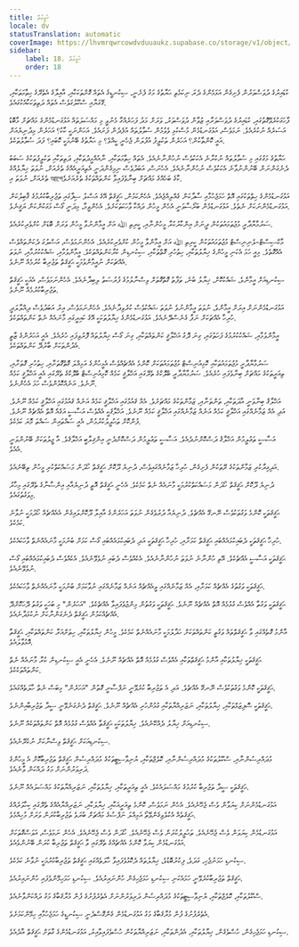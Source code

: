 ```yaml
---
title: ހަގީގަތް
locale: dv
statusTranslation: automatic
coverImage: https://lhvmrqwrcowdvduuaukz.supabase.co/storage/v1/object/public/strapi-uploads/small_cover-educacion-fundamental.webp-2d51a7828a2b1309555be27f7e2a61a0.webp
sidebar:
    label: 18. ހަގީގަތް
    order: 18
---
```

ކުޑައިރުގެ ދުވަސްވަރުން ފެށިގެން އަޅަމެންގެ ދެރަ ނިކަމެތި ޙަޔާތުގެ މަގު ފެށެނީ، ސިކުނޑީގެ އެތައް ގޮށްތަކަކާއި، އާއިލާގެ އެތެރޭގެ ހިތާމަތަކާއި، ގޭގަޔާއި ސްކޫލުގަވެސް އެތައް ދަތިތަކަކާއެކުގައެވެ.

ފާހަގަކުރެވޭގޮތުގައި، ކުޑައިރުގެ ދުވަސްވަރާއި ޒުވާން ދުވަސްވަރު، ވަރަށް މަދު ފަހަރެއްގާ މެނުވީ މި މައްސަލަތައް އަޅުގަނޑުމެންގެ މައްޗަށް މާބޮޑު އަސަރެއް ނުކުރެއެވެ. ނަމަވެސް، އަޅުގަނޑުމެން މުސްކުޅި ވެވުމުން ސުވާލުތައް އުފެދެން ފަށައެވެ. އަހަންނަކީ ކާކު؟ އަހަރެން މިދުނިޔެއަށް އައީ ކޮންތާކުން؟ އަހަރެން ތަކުލީފު އުފުލަން ޖެހެނީ ކީއްވެ؟ މި ޙަޔާތުގެ ބޭނުމަކީ ކޮބައި؟ ފަދަ ސުވާލުތަކެވެ.

ޙަޔާތުގެ މަގުގައި މި ސުވާލުތައް ނުކުރާނެ އެކަކުވެސް ނުހުންނާނެއެވެ. އެތައް ހިތާމަތަކާއި، ނާއުއްމީދުތަކާއި، ދަތިތަކާއި ތަކުލީފުތަކުގެ ސަބަބު ދެނެގަންނަން ބޭނުންނުވާނެ އެކަކުވެސް ނުހުންނާނެއެވެ. އެހެނަސް، އަބަދުވެސް ނިމިގެންދަނީ އެތިއަރީއެއްގެ ތެރެއަށް، ނުވަތަ ޚިޔާލެއްގެ ތެރެއަށް، ނުވަތަ އި আশেކާގެ ބަހެއްގެ މައްޗަށް ބިނާވެފައިވާ ކަންތައްތަކުގެ ތެރެއަށެވެ.

އަޅުގަނޑުމެންގެ ހިތްތަކުގައި އޮތް ހަމަޖެހުމާއި ސާދާކަން ގެއްލިއްޖެއެވެ. އެހެންކަމުން، ޙަޤީޤަތް އޭގެ އަސްލު ސިފާގައި ތަޖުރިބާކުރުމުގެ ޤާބިލުކަން އަޅުގަނޑުމެންނަކަށް ނެތެވެ. އަޅުގަނޑުމެން ބަރޯސާވަނީ އެހެން މީހުން ދައްކާ ވާހަކަތަކަށެވެ. އެހެންވީމާ، މިދަނީ ގޯސް މަގަކުންކަން ޔަޤީނެވެ.

ސަރުމާޔާދާރީ މުޖުތަމައުތަކުން ދީނަށް އިންކާރުކުރާ މީހުންނާއި، ކީރިތި ﷲ އަށް އީމާންނުވާ މީހުން ވަރަށް ބޮޑަށް ކުށްވެރިކުރެއެވެ.

މާކްސިސްޓް-ލެނިނިސްޓް މުޖުތަމައުތަކުން ކީރިތި ﷲ އަށް އީމާންވާ މީހުން ކުށްވެރިކުރެއެވެ. އެހެންނަމަވެސް، އަސްލުގަ ދެކަންތައްވެސް އެއްގޮތެވެ. މިއީ ހަމަ އެކަނި މީހުންގެ ޚިޔާލުތަކާއި، ހިތުހުރި ގޮތްތަކާއި، ސިކުނޑިން ކުރާކަންތައްތަކެވެ. އީމާންވުމާއި، ޝައްކުކުރުމާއި، ނުވަތަ އެއްޗަކަށް ނުއީމާންވުމަކީ ޙަޤީޤަތް ތަޖުރިބާ ކުރުމެއް ނޫނެވެ.

ސިކުނޑިއަށް އީމާންވެ، ޝައްކުކޮށް، ޚިޔާލު ބުނެ، ތަފާތު ގޮތްގޮތަށް ވިސްނާލުމުގެ ފުރުސަތު ލިބިދާނެއެވެ. އެހެންނަމަވެސް، އެއަކީ ޙަޤީޤަތް ތަޖުރިބާކުރުމެއް ނޫނެވެ.

އަޅުގަނޑުމެންނަށް އިރަށް އީމާންވެ، ނުވަތަ އީމާންނުވެ ނުވަތަ ޝައްކުވެސް ކުރެވިދާނެއެވެ. އެހެންނަމަވެސް، އިރު އަބަދުވެސް ދިއްލާލަދީ ހުރިހާ އެއްޗަކަށް ނަފާ ގެނެސްދޭނެއެވެ. އަޅުގަނޑުމެންގެ ޚިޔާލުތަކަކީ އޭގެ ކައިރީގައި މާނައެއް ނެތް ކަންތައްތަކެވެ.

އީމާންވުމާއި، ޝައްކުކުރުމުގެ ފަހަތުގައި، ގިނަ ދޮގު އަޚްލާޤީ ކަންތައްތަކާއި، ގިނަ ގޯސް ޚިޔާލުތައް ފޮރުވިފައި ހުރެއެވެ. އެއީ އަހަރެންގެ ޒާތީ އެދުންތަކަށް ބާރުދޭ ކަންތައްތަކެވެ.

ސަރުމާޔާދާރީ މުޖުތަމައުތަކާއި ކޮމިއުނިސްޓް މުޖުތަމައުތަކަށް ކޮންމެ އެއްޗެއްވެސް އެމީހުންގެ އަމިއްލަ ގޮތްގޮތަށާއި، ހިތުހުރި ގޮތަށާއި، ތިއަރީތަކުގެ މައްޗަށް ބިނާވެފައި ހުރެއެވެ. ސަރުމާޔާދާރީ ބްލޮކްގެ ތެރޭގައި އަޚްލާޤީ ކަމެއް ކޮމިއުނިސްޓް ބްލޮކްގެ ތެރޭގައި އެއީ އަޚްލާޤީ ކަމެއް ނޫނެވެ. އަނެއްކޮޅުންވެސް ހަމަ އެހެންނެވެ.

އަޚްލާޤު ބިނާވަނީ އާދަތަކާއި، ތަންތަނާއި، ޒަމާންތަކުގެ މައްޗަށެވެ. އެއް ޤައުމުގައި އަޚްލާޤީ ކަމެއް އަނެއް ޤައުމުގައި އަޚްލާޤީ ކަމެއް ނޫނެވެ. އަދި އެއް ޒަމާނެއްގައި އަޚްލާޤީ ކަމެއް އަނެއް ޒަމާނެއްގައި އަޚްލާޤީ ކަމެއް ނޫނެވެ. އަޚްލާޤަކީ އެއްވެސް އަސާސީ އަގެއް އޮތް އެއްޗެއް ނޫނެވެ. ފުންކޮށް ތަޙުލީލުކުރުމުން، އެއީ ސައްތައިން ސައްތަ މޮޔަ ކަމެކެވެ.

އަސާސީ ތަޢުލީމުން އަޚްލާޤު ދަސްކޮށްނުދެއެވެ. އަސާސީ ތަޢުލީމުން ދަސްކޮށްދެނީ އިންޤިލާބީ އަޚްލާޤެވެ. އާ ޖީލުތަކަށް ބޭނުންވަނީ އެއެވެ.

އަދިގިރާކުރި ޒަމާންތަކުގެ ރޭތަކުން ފެށިގެން، ހުރިހާ ޒަމާނެއްގައިވެސް، ދުނިޔެ ދޫކޮށް ޙަޤީޤަތް ހޯދަން މަސައްކަތްކުރި މީހުން ތިބޭނެއެވެ.

ދުނިޔެ ދޫކޮށް ޙަޤީޤަތް ހޯދަން މަސައްކަތްކުރުމަކީ މާނައެއް ނެތް ކަމެކެވެ. އެހެނީ ޙަޤީޤަތް އޮތީ ދުނިޔެއާއި އިންސާނާގެ ތެރޭގައި މިހާރު މިވަގުތުގައެވެ.

ޙަޤީޤަތަކީ ކޮންމެ ވަގުތަކުވެސް ނޭނގޭ އެއްޗެވެ. ދުނިޔެއާ ދުރުވެގެން ނުވަތަ އަހަރެންގެ އާއިލާ ދޫކޮށްލައިގެން އެއެއްޗެއް ހޯދުމަކީ ނުވާނެ ކަމެކެވެ.

ހުރިހާ ޙަޤީޤަތަކީ ދެބައިކުޅައެއްބައި ޙަޤީޤަތް ކަމަށާއި، ހުރިހާ ޙަޤީޤަތަކީ އަދި ދެބައިކުޅައެއްބައި ގޯސް ކަމަށް ބުނުމަކީ މާނައެއްނެތް ވާހަކައެކެވެ.

ޙަޤީޤަތަކީ އަސާސީ އެއްޗެކެވެ. އޭތި ހުންނާނެ ނުވަތަ ނުހުންނާނެއެވެ. އެކެއްވެސް ދެބައި ނުވެވޭނެއެވެ. އެކެއްވެސް ދެބައިކުޅައެއްބައި ގޯސް ނުވެވޭނެއެވެ.

ޙަޤީޤަތަކީ ވަގުތުގެ އެއްޗެއް ކަމަށާއި، އެއް ޒަމާނެއްގައި ވީއެއްޗެއް އަނެއް ޒަމާނެއްގައި ނުވާކަމަށް ބުނުމަކީ މާނައެއްނެތް ވާހަކައެކެވެ.

ޙަޤީޤަތަކީ ވަގުތާ އެއްވެސް ގުޅުމެއް އޮތް އެއްޗެއް ނޫނެވެ. ޙަޤީޤަތަކީ ވަގުތުން މިންޖުވެފައިވާ އެއްޗެކެވެ. "އަހަރެން" މި ބަހަކީ ވަގުތު ދޭހަކޮށްދޭ އެއްޗެއްކަމުން ޙަޤީޤަތް ދެނެގަންނާކަށް ނުކުޅަދާނެއެވެ.

އާންމު ގޮތެއްގައި ވާ ޙަޤީޤަތްތައް ވަގުތީ ކަންތައްތަކަށް ހަދާލުމަކީ މާނައެއްނެތް ކަމެކެވެ. މީހުން ޚިޔާލުތަކާއި، ހިތަށްއަރާ ކަންތައްތަކާއި، ޙަޤީޤަތާ އޮޅުވާލައެވެ.

ޙަޤީޤަތަކީ ޚިޔާލުތަކާއި އާންމު ޙަޤީޤަތްތަކާއި އެއްވެސް ގުޅުމެއް އޮތް އެއްޗެއް ނޫނެވެ. އެހެނީ އެއީ ސިކުނޑިން ކުރާ މާނައެއް ނެތް ކަންތައްތަކެކެވެ.

ޙަޤީޤަތަކީ ކޮންމެ ވަގުތަކުވެސް ނޭނގޭ އެއްޗެވެ. އަދި އެ ތަޖުރިބާ ކުރެވޭނީ ނަފްސާނީ ގޮތުން "އަހަރެން" މިބަސް ނެތް ހާލަތެއްގައެވެ.

ޙަޤީޤަތަކީ ސޮފިޒަމްތަކާއި، ޚިޔާލުތަކާއި، ނަޒަރިއްޔާތަކާއި ގުޅުންހުރި އެއްޗެއް ނޫނެވެ. ޙަޤީޤަތް ދެނެގަނެވޭނީ ސީދާ ތަޖުރިބާއިންނެވެ.

ސިކުނޑިއަށް ޚިޔާލު ދެއްކޭނެއެވެ. ޚިޔާލުތަކަކީ ޙަޤީޤަތާ އެއްވެސް ގުޅުމެއް އޮތް ކަންތައްތަކެއް ނޫނެވެ.

ސިކުނޑިއަކަށް ޙަޤީޤަތް ވިސްނާކަށް ނުކެރޭނެއެވެ.

މުދައްރިސުންނާއި، ސްކޫލުތަކުގެ މުދައްރިސުންނާއި، ކޮލެޖްތަކާއި، ޔުނިވާސިޓީތަކުގެ މުދައްރިސުން ޙަޤީޤަތް ތަޖުރިބާކޮށް އެ މީހުންގެ ދަރިވަރުންނަށް މަގު ދައްކަން ވާނެއެވެ.

ޙަޤީޤަތަކީ ސީދާ ތަޖުރިބާ ކުރުމުގެ މައްސަލައެކެވެ. އެއީ ތިއަރީތަކާއި، ޚިޔާލުތަކާއި، ނަޒަރިއްޔާތަކުގެ މައްސަލައެއް ނޫނެވެ.

އަޅުގަނޑުމެންނަށް ކިޔަވާން ވެސް ޖެހޭނެއެވެ. އެހެން ނަމަވެސް، ކޮންމެ ތިއަރީއަކާއި، ޚިޔާލަކާއި، ނަޒަރިއްޔާއެއްގެ ތެރޭގައި ކިހާވަރެއްގެ ޙަޤީޤަތެއް އެކުލެވިގެންވޭތޯ އަމިއްލަ ނަފްސުގެ މައްޗަށް ބުރަވެ ތަޖުރިބާކުރަން ވަރަށް މުހިއްމެވެ.

އަޅުގަނޑުމެން ކިޔަވަން ވެސް ޖެހޭނެއެވެ. ތަޙުލީލުކުރަން ވެސް ޖެހޭނެއެވެ. ހޯދަން ވެސް ޖެހޭނެއެވެ. އެހެން ނަމަވެސް، އަވަސްގޮތަކަށް އަޅުގަނޑުމެން ކިޔަވާ ކޮންމެ އެއްޗެއްގެ ތެރޭގައި ވާ ޙަޤީޤަތް ތަޖުރިބާ ކުރަން ބޭނުންވެއެވެ.

ސިކުނޑި ހަމަނުޖެހި، ގަދަވެ، ފިކުރުބޮޑުވެ، ޚިޔާލުތައް ދެކޮޅުވެފައިވާ ހާލަތެއްގައި ޙަޤީޤަތް ތަޖުރިބާކުރުމަކީ ނުވާނެ ކަމެކެވެ.

ޙަޤީޤަތް ތަޖުރިބާކުރެވޭނީ ހަމައެކަނި ސިކުނޑި ހަމަޖެހިގެން ހުންނައިރުއެވެ. ސިކުނޑި ހަމަހިމޭންވެފައި ހުންނައިރުއެވެ.

ސްކޫލުތަކާއި، ކޮލެޖްތަކާއި، ޔުނިވާސިޓީތަކުގެ މުދައްރިސުން ދަރިވަރުންނަށް އެތެރެފުށުގެ ފުން މުރާޤަބާގެ މަގު ދައްކަންވާނެއެވެ.

އެތެރެފުށުގެ ފުން މުރާޤަބާގެ މަގު އަޅުގަނޑުމެން ގެންގޮސްދެނީ ސިކުނޑީގެ ހަމަޖެހުމާއި ހިމޭންކަމަށެވެ.

ސިކުނޑި ހަމަޖެހިގެން، ހުސްވެގެން، ޚިޔާލުތަކާއި، އެދުންތަކާއި، ނަޒަރިއްޔާތަކުން ހުސްވެފައިވާއިރު، އަޅުގަނޑުމެންގެ ގާތަށް ޙަޤީޤަތް އާދެއެވެ.


